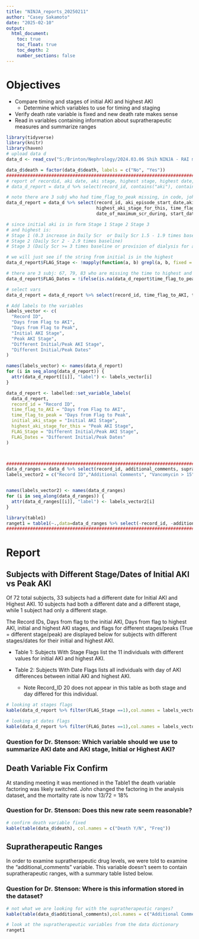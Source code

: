 ```yaml
---
title: "NINJA_reports_20250211"
author: "Casey Sakamoto"
date: "2025-02-10"
output: 
  html_document:
    toc: true
    toc_float: true
    toc_depth: 2
    number_sections: false
---
```

# Objectives
- Compare timing and stages of initial AKI and highest AKI
  - Determine which variables to use for timing and staging
- Verify death rate variable is fixed and new death rate makes sense
- Read in variables containing information about supratherapeutic measures and summarize ranges

```r
library(tidyverse)
library(knitr)
library(haven)
# upload data d
data_d <- read_csv("S:/Brinton/Nephrology/2024.03.06 Shih NINJA - RAI mephrotoxin exposures in ICU and clincal course retrospective cohort/data/data_d.csv")

data_d$death = factor(data_d$death, labels = c("No", "Yes"))
##################################################################################################################################
# report of recordid, aki date, aki stage, highest stage, highest date, whether the dates/stages differ
# data_d_report = data_d %>% select(record_id, contains("aki"), contains("AKI"),time_flag_to_peak, time_flag_to_AKI, date_of_maximum_scr_during, start_date_for_ntmx_encoun)

# note there are 3 subj who had time_flag_to_peak missing, in code, john looked at date of max sccr_during and start date of ntmx encounter -- use these?
data_d_report = data_d %>% select(record_id, aki_episode_start_date,aki_episode_resolution_dat, initial_aki_stage,
                                  highest_aki_stage_for_this, time_flag_to_AKI,time_flag_to_peak,
                                  date_of_maximum_scr_during, start_date_for_ntmx_encoun)

# since initial aki is in form Stage 1 Stage 2 Stage 3 
# and highest is: 
# Stage 1 (0.3 increase in Daily Scr  or Daily Scr 1.5 - 1.9 times baseline),
# Stage 2 (Daily Scr 2 - 2.9 times baseline)
# Stage 3 (Daily Scr >= 3 times baseline or provision of dialysis for an AKI related reason) 

# we will just see if the string from initial is in the highest
data_d_report$FLAG_Stage <- !mapply(function(a, b) grepl(a, b, fixed = TRUE), data_d_report$initial_aki_stage, data_d_report$highest_aki_stage_for_this)

# there are 3 subj: 67, 79, 83 who are missing the time to highest and date of max scr; these subj will be flagged in addition to the subj where the dates do not match
data_d_report$FLAG_Dates = !ifelse(is.na(data_d_report$time_flag_to_peak), FALSE, data_d_report$time_flag_to_peak == data_d_report$time_flag_to_AKI)

# select vars
data_d_report = data_d_report %>% select(record_id, time_flag_to_AKI, time_flag_to_peak, initial_aki_stage, highest_aki_stage_for_this, FLAG_Stage, FLAG_Dates)

# Add labels to the variables
labels_vector <- c(
  "Record ID",
  "Days from Flag to AKI",
  "Days from Flag to Peak",
  "Initial AKI Stage",
  "Peak AKI Stage",
  "Different Initial/Peak AKI Stage",
  "Different Initial/Peak Dates"
)

names(labels_vector) <- names(data_d_report)
for (i in seq_along(data_d_report)) {
  attr(data_d_report[[i]], "label") <- labels_vector[i]
}

data_d_report <- labelled::set_variable_labels(
  data_d_report,
  record_id = "Record ID",
  time_flag_to_AKI = "Days from Flag to AKI",
  time_flag_to_peak = "Days from Flag to Peak",
  initial_aki_stage = "Initial AKI Stage",
  highest_aki_stage_for_this = "Peak AKI Stage",
  FLAG_Stage = "Different Initial/Peak AKI Stage",
  FLAG_Dates = "Different Initial/Peak Dates"
)



##################################################################################################################################
data_d_ranges = data_d %>% select(record_id, additional_comments, supratherapeutic_vancomyci, gentamicin_trough_2, tacrolimus_level_15, cyclosporine_level_300)
labels_vector2 = c("Record ID","Additional Comments", "Vancomycin > 15", "Gentamicin Trough > 2", "Tacromilus Level > 15", "Cyclosporine Level > 300")


names(labels_vector2) <- names(data_d_ranges)
for (i in seq_along(data_d_ranges)) {
  attr(data_d_ranges[[i]], "label") <- labels_vector2[i]
}

library(table1)
ranget1 = table1(~.,data=data_d_ranges %>% select(-record_id, -additional_comments))
##################################################################################################################################
```

# Report

## Subjects with Different Stage/Dates of Initial AKI vs Peak AKI

Of 72 total subjects, 33 subjects had a different date for Initial AKI and Highest AKI. 10 subjects had both a different date and a different stage, while 1 subject had only a different stage.

The Record IDs, Days from flag to the initial AKI, Days from flag to highest AKI, initial and highest AKI stages, and flags for different stages/peaks (True = different stage/peak) are displayed below for subjects with different stages/dates for their initial and highest AKI. 

- Table 1: Subjects With Stage Flags list the 11 individuals with different values for initial AKI and highest AKI. 

- Table 2: Subjects With Date Flags lists all individuals with day of AKI differences between initial AKI and highest AKI.
  - Note Record_ID 20 does not appear in this table as both stage and day differed for this individual.

```r
# looking at stages flags
kable(data_d_report %>% filter(FLAG_Stage ==1),col.names = labels_vector, caption = "T1: Subjects With Stage Flags")

# looking at dates flags
kable(data_d_report %>% filter(FLAG_Dates ==1),col.names = labels_vector, caption = "T2: Subjects With Date Flags")
```

### Question for Dr. Stenson: Which variable should we use to summarize AKI date and AKI stage, Initial or Highest AKI?

## Death Variable Fix Confirm

At standing meeting it was mentioned in the Table1 the death variable factoring was likely switched.
John changed the factoring in the analysis dataset, and the mortality rate is now 13/72 = 18%

### Question for Dr. Stenson: Does this new rate seem reasonable?

```r
# confirm death variable fixed
kable(table(data_d$death), col.names = c("Death Y/N", "Freq"))
```

## Supratherapeutic Ranges

In order to examine supratherapeutic drug levels, we were told to examine the "additional_comments" variable. This variable doesn't seem to contain supratherapeutic ranges, with a summary table listed below.

### Question for Dr. Stenson: Where is this information stored in the dataset?

```r
# not what we are looking for with the supratherapeutic ranges?
kable(table(data_d$additional_comments),col.names = c("Additional Comments", "Freq"))
```


```r
# look at the supratherapeutic variables from the data dictionary
ranget1
```